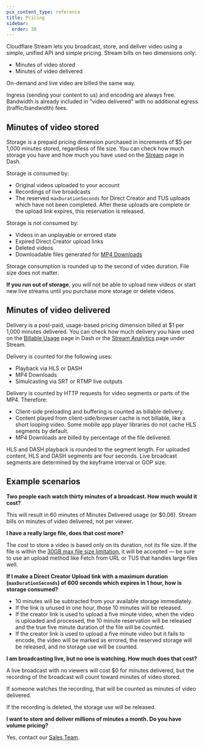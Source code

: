 ```yaml
---
pcx_content_type: reference
title: Pricing
sidebar:
  order: 30
---
```


Cloudflare Stream lets you broadcast, store, and deliver video using a simple, unified API and simple pricing. Stream bills on two dimensions only:

- Minutes of video stored
- Minutes of video delivered

On-demand and live video are billed the same way.

Ingress (sending your content to us) and encoding are always free. Bandwidth is already included in "video delivered" with no additional egress (traffic/bandwidth) fees.

## Minutes of video stored

Storage is a prepaid pricing dimension purchased in increments of $5 per 1,000 minutes stored, regardless of file size. You can check how much storage you have and how much you have used on the [Stream](https://dash.cloudflare.com/?to=/:account/stream) page in Dash.

Storage is consumed by:

- Original videos uploaded to your account
- Recordings of live broadcasts
- The reserved `maxDurationSeconds` for Direct Creator and TUS uploads which have not been completed. After these uploads are complete or the upload link expires, this reservation is released.

Storage is not consumed by:

- Videos in an unplayable or errored state
- Expired Direct Creator upload links
- Deleted videos
- Downloadable files generated for [MP4 Downloads](/stream/viewing-videos/download-videos/)

Storage consumption is rounded up to the second of video duration. File size does not matter.

**If you run out of storage**, you will not be able to upload new videos or start new live streams until you purchase more storage or delete videos.

## Minutes of video delivered

Delivery is a post-paid, usage-based pricing dimension billed at $1 per 1,000 minutes delivered. You can check how much delivery you have used on the [Billable Usage](https://dash.cloudflare.com/?to=/:account/billing/billable-usage) page in Dash or the [Stream Analytics](https://dash.cloudflare.com/?to=/:account/stream/analytics) page under Stream. 

Delivery is counted for the following uses:

- Playback via HLS or DASH
- MP4 Downloads
- Simulcasting via SRT or RTMP live outputs

Delivery is counted by HTTP requests for video segments or parts of the MP4. Therefore:

- Client-side preloading and buffering is counted as billable delivery.
- Content played from client-side/browser cache is not billable, like a short looping video. Some mobile app player libraries do not cache HLS segments by default.
- MP4 Downloads are billed by percentage of the file delivered.

HLS and DASH playback is rounded to the segment length. For uploaded content, HLS and DASH segments are four seconds. Live broadcast segments are determined by the keyframe interval or GOP size.

## Example scenarios

**Two people each watch thirty minutes of a broadcast. How much would it cost?**

This will result in 60 minutes of Minutes Delivered usage (or $0.06). Stream bills on minutes of video delivered, not per viewer.

**I have a really large file, does that cost more?**

The cost to store a video is based only on its duration, not its file size. If the file is within the [30GB max file size limitation](/stream/reference/faq/#is-there-a-limit-to-the-amount-of-videos-i-can-upload), it will be accepted — be sure to use an upload method like Fetch from URL or TUS that handles large files well.

**If I make a Direct Creator Upload link with a maximum duration (`maxDurationSeconds`) of 600 seconds which expires in 1 hour, how is storage consumed?**

- 10 minutes will be subtracted from your available storage immediately.
- If the link is unused in one hour, those 10 minutes will be released.
- If the creator link is used to upload a five minute video, when the video is uploaded and processed, the 10 minute reservation will be released and the true five minute duration of the file will be counted.
- If the creator link is used to upload a five minute video but it fails to encode, the video will be marked as errored, the reserved storage will be released, and no storage use will be counted.

**I am broadcasting live, but no one is watching. How much does that cost?**

A live broadcast with no viewers will cost $0 for minutes delivered, but the recording of the broadcast will count toward minutes of video stored. 

If someone watches the recording, that will be counted as minutes of video delivered.

If the recording is deleted, the storage use will be released.

**I want to store and deliver millions of minutes a month. Do you have volume pricing?**

Yes, contact our [Sales Team](https://www.cloudflare.com/plans/enterprise/contact/).
